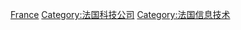 [[Category:各国信息技术公司|France]]
[[Category:法国科技公司|Category:法国科技公司]]
[[Category:法国信息技术|Category:法国信息技术]]